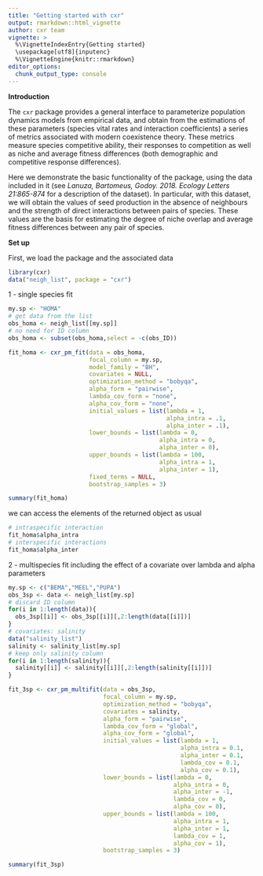 ```yaml
---
title: "Getting started with cxr"
output: rmarkdown::html_vignette
author: cxr team
vignette: >
  %\VignetteIndexEntry{Getting started}
  \usepackage[utf8]{inputenc}
  %\VignetteEngine{knitr::rmarkdown}
editor_options: 
  chunk_output_type: console
---
```


**Introduction**

The `cxr` package provides a general interface to parameterize population dynamics models from empirical data, and obtain from the estimations of these parameters (species vital rates and interaction coefficients) a series of metrics associated with modern coexistence theory. These metrics measure species competitive ability, their responses to competition as well as niche and average fitness differences (both demographic and competitive response differences).

Here we demonstrate the basic functionality of the package, using the data included in it (see *Lanuza, Bartomeus, Godoy. 2018. Ecology Letters 21:865-874* for a description of the dataset). In particular, with this dataset, we will obtain the values of seed production in the absence of neighbours and the strength of direct interactions between pairs of species. These values are the basis for estimating the degree of niche overlap and average fitness differences between any pair of species. 

**Set up**

First, we load the package and the associated data

```r
library(cxr)
data("neigh_list", package = "cxr")
```

1 - single species fit

```r
my.sp <- "HOMA"
# get data from the list
obs_homa <- neigh_list[[my.sp]]
# no need for ID column
obs_homa <- subset(obs_homa,select = -c(obs_ID))
```

```r
fit_homa <- cxr_pm_fit(data = obs_homa,
                       focal_column = my.sp,
                       model_family = "BH",
                       covariates = NULL,
                       optimization_method = "bobyqa",
                       alpha_form = "pairwise",
                       lambda_cov_form = "none",
                       alpha_cov_form = "none",
                       initial_values = list(lambda = 1,
                                             alpha_intra = .1,
                                             alpha_inter = .1),
                       lower_bounds = list(lambda = 0,
                                           alpha_intra = 0,
                                           alpha_inter = 0),
                       upper_bounds = list(lambda = 100,
                                           alpha_intra = 1,
                                           alpha_inter = 1),
                       fixed_terms = NULL,
                       bootstrap_samples = 3)
```

```r
summary(fit_homa)
```

we can access the elements of the returned object as usual

```r
# intraspecific interaction
fit_homa$alpha_intra
# interspecific interactions
fit_homa$alpha_inter
```

2 - multispecies fit including the effect of a covariate over lambda and alpha parameters

```r
my.sp <- c("BEMA","MEEL","PUPA")
obs_3sp <- data <- neigh_list[my.sp]
# discard ID column
for(i in 1:length(data)){
  obs_3sp[[i]] <- obs_3sp[[i]][,2:length(data[[i]])]
}
# covariates: salinity
data("salinity_list")
salinity <- salinity_list[my.sp]
# keep only salinity column
for(i in 1:length(salinity)){
  salinity[[i]] <- salinity[[i]][,2:length(salinity[[i]])]
}
```

```r
fit_3sp <- cxr_pm_multifit(data = obs_3sp,
                           focal_column = my.sp,
                           optimization_method = "bobyqa",
                           covariates = salinity,
                           alpha_form = "pairwise",
                           lambda_cov_form = "global",
                           alpha_cov_form = "global",
                           initial_values = list(lambda = 1,
                                                 alpha_intra = 0.1,
                                                 alpha_inter = 0.1,
                                                 lambda_cov = 0.1,
                                                 alpha_cov = 0.1),
                           lower_bounds = list(lambda = 0,
                                               alpha_intra = 0,
                                               alpha_inter = -1,
                                               lambda_cov = 0,
                                               alpha_cov = 0),
                           upper_bounds = list(lambda = 100,
                                               alpha_intra = 1,
                                               alpha_inter = 1,
                                               lambda_cov = 1,
                                               alpha_cov = 1),
                           bootstrap_samples = 3)
```

```r
summary(fit_3sp)
```









